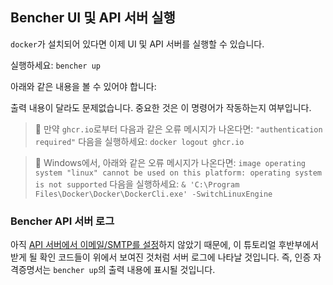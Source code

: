 
## Bencher UI 및 API 서버 실행

`docker`가 설치되어 있다면 이제 UI 및 API 서버를 실행할 수 있습니다.

실행하세요: `bencher up`

아래와 같은 내용을 볼 수 있어야 합니다:

<DockerBencherUpOutput />

출력 내용이 달라도 문제없습니다. 중요한 것은 이 명령어가 작동하는지 여부입니다.

> 🐰 만약 `ghcr.io`로부터 다음과 같은 오류 메시지가 나온다면:
> `"authentication required"`
> 다음을 실행하세요: `docker logout ghcr.io`

> 🐰 Windows에서, 아래와 같은 오류 메시지가 나온다면:
> `image operating system "linux" cannot be used on this platform: operating system is not supported`
> 다음을 실행하세요: `& 'C:\Program Files\Docker\Docker\DockerCli.exe' -SwitchLinuxEngine`

### Bencher API 서버 로그

아직 [API 서버에서 이메일/SMTP를 설정](/ko/docs/reference/server-config/#smtp)하지 않았기 때문에,
이 튜토리얼 후반부에서 받게 될 확인 코드들이 위에서 보여진 것처럼 서버 로그에 나타날 것입니다.
즉, 인증 자격증명서는 `bencher up`의 출력 내용에 표시될 것입니다.